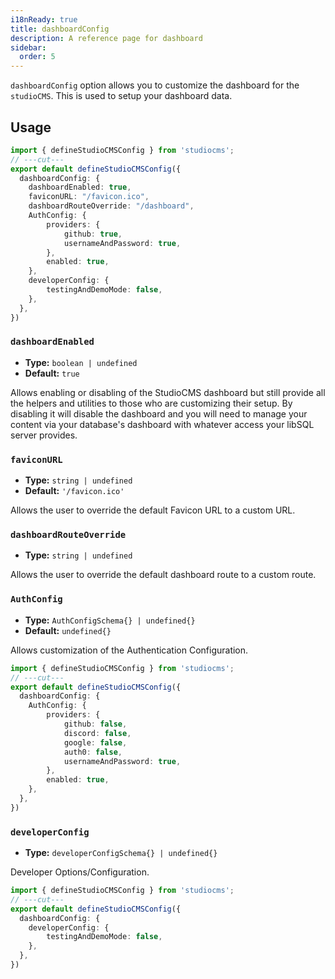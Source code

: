 ```yaml
---
i18nReady: true
title: dashboardConfig
description: A reference page for dashboard
sidebar:
  order: 5
---
```


`dashboardConfig` option allows you to customize the dashboard for the `studioCMS`. This is used to setup your dashboard data.

## Usage

```ts twoslash {2-16} title="studiocms.config.mjs"
import { defineStudioCMSConfig } from 'studiocms';
// ---cut---
export default defineStudioCMSConfig({
  dashboardConfig: {
    dashboardEnabled: true,
    faviconURL: "/favicon.ico",
    dashboardRouteOverride: "/dashboard",
    AuthConfig: {
        providers: {
            github: true,
            usernameAndPassword: true,
        },
        enabled: true,
    },
    developerConfig: {
        testingAndDemoMode: false,
    },
  },
})
```

### `dashboardEnabled`

- **Type:** `boolean | undefined`
- **Default:** `true`

Allows enabling or disabling of the StudioCMS dashboard but still provide all the helpers and utilities to those who are customizing their setup. By disabling it will disable the dashboard and you will need to manage your content via your database's dashboard with whatever access your libSQL server provides.


### `faviconURL`

- **Type:** `string | undefined`
- **Default:** `'/favicon.ico'`

Allows the user to override the default Favicon URL to a custom URL.

### `dashboardRouteOverride`

- **Type:** `string | undefined`

Allows the user to override the default dashboard route to a custom route.

### `AuthConfig`

- **Type:** `AuthConfigSchema{} | undefined{}`
- **Default:** `undefined{}`

Allows customization of the Authentication Configuration.

```ts twoslash {3-12} title="studiocms.config.mjs"
import { defineStudioCMSConfig } from 'studiocms';
// ---cut---
export default defineStudioCMSConfig({
  dashboardConfig: {
    AuthConfig: {
        providers: {
            github: false,
            discord: false,
            google: false,
            auth0: false,
            usernameAndPassword: true,
        },
        enabled: true,
    },
  },
})
```

### `developerConfig`

- **Type:** `developerConfigSchema{} | undefined{}`

Developer Options/Configuration.

```ts twoslash {3-5} title="studiocms.config.mjs"
import { defineStudioCMSConfig } from 'studiocms';
// ---cut---
export default defineStudioCMSConfig({
  dashboardConfig: {
    developerConfig: {
        testingAndDemoMode: false,
    },
  },
})
```
